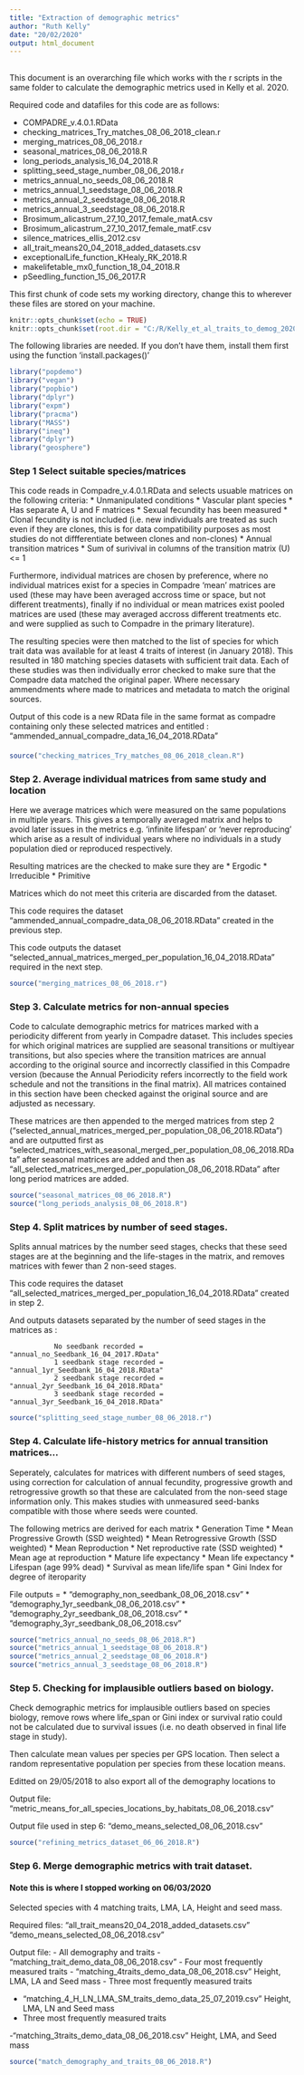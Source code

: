 ```yaml
---
title: "Extraction of demographic metrics"
author: "Ruth Kelly"
date: "20/02/2020"
output: html_document
---
```


## 

This document is an overarching file which works with the r scripts in the same folder to calculate the demographic metrics used in Kelly et al. 2020.

Required code and datafiles for this code are as follows:

* COMPADRE_v.4.0.1.RData
* checking_matrices_Try_matches_08_06_2018_clean.r
* merging_matrices_08_06_2018.r
* seasonal_matrices_08_06_2018.R
* long_periods_analysis_16_04_2018.R
* splitting_seed_stage_number_08_06_2018.r
* metrics_annual_no_seeds_08_06_2018.R
* metrics_annual_1_seedstage_08_06_2018.R
* metrics_annual_2_seedstage_08_06_2018.R
* metrics_annual_3_seedstage_08_06_2018.R
* Brosimum_alicastrum_27_10_2017_female_matA.csv
* Brosimum_alicastrum_27_10_2017_female_matF.csv
* silence_matrices_ellis_2012.csv
* all_trait_means20_04_2018_added_datasets.csv
* exceptionalLife_function_KHealy_RK_2018.R
* makelifetable_mx0_function_18_04_2018.R
* pSeedling_function_15_06_2017.R

This first chunk of code sets my working directory, change this to wherever these files are stored on your machine. 

```r
knitr::opts_chunk$set(echo = TRUE)
knitr::opts_chunk$set(root.dir = "C:/R/Kelly_et_al_traits_to_demog_2020/1_Calculating_Life_History_Metrics")
```


The following libraries are needed.  If you don't have them, install them first using the function 'install.packages()'

```r
library("popdemo")
library("vegan")
library("popbio")
library("dplyr")
library("expm")
library("pracma")
library("MASS")
library("ineq")
library("dplyr")
library("geosphere")

```

### Step 1 Select suitable species/matrices 

This code reads in Compadre_v.4.0.1.RData and selects usuable matrices on the following criteria:
 * Unmanipulated conditions
 * Vascular plant species
 * Has separate A, U and F matrices
 * Sexual fecundity has been measured
 * Clonal fecundity is not included (i.e. new individuals are treated as such even if they are clones, this is for data compatibility purposes as most studies do not diffferentiate between clones and non-clones)
 * Annual transition matrices
 * Sum of surivival in columns of the transition matrix (U) <= 1
 

Furthermore, individual matrices are chosen by preference, where no individual matrices exist for a species in Compadre 'mean' matrices are used (these may have been averaged accross time or space, but not different treatments), finally if no individual or mean matrices exist pooled matrices are used (these may averaged accross different treatments etc. and were supplied as such to Compadre in the primary literature).

The resulting species were then matched to the list of species for which trait data was available for at least 4 traits of interest (in January 2018). This resulted in 180 matching species datasets with sufficient trait data. Each of these studies was then individually error checked to make sure that the Compadre data matched the original paper.  Where necessary ammendments where made to matrices and metadata to match the original sources. 
 
Output of this code is a new RData file in the same format as compadre containing only these selected matrices and entitled : "ammended_annual_compadre_data_16_04_2018.RData" 

####

```r

source("checking_matrices_Try_matches_08_06_2018_clean.R")
```

### Step 2. Average individual matrices from same study and location

Here we average matrices which were measured on the same populations in multiple years.
This gives a temporally averaged matrix and helps to avoid later issues in the metrics e.g. 'infinite lifespan' or 'never reproducing' which arise as a result of individual 
years where no individuals in a study population died or reproduced respectively. 

Resulting matrices are the checked to make sure they are 
 * Ergodic
 * Irreducible
 * Primitive
 
Matrices which do not meet this criteria are discarded from the dataset. 
 
This code requires the dataset "ammended_annual_compadre_data_08_06_2018.RData" created in the previous step.

This code outputs the dataset "selected_annual_matrices_merged_per_population_16_04_2018.RData" required in the next step.


```r

source("merging_matrices_08_06_2018.r")

```

### Step 3. Calculate metrics for non-annual species

Code to calculate demographic metrics for matrices marked with a periodicity different from yearly in Compadre dataset.  This includes species for which original matrices are supplied are seasonal transitions or multiyear transitions, but also species where the transition matrices are annual according to the original source and incorrectly classified in this Compadre version (because the Annual Periodicity refers incorrectly to the field work schedule and not the transitions in the final matrix). All matrices contained in this section have been checked against the original source and are adjusted as necessary. 

These matrices are then appended to the merged matrices from step 2 ("selected_annual_matrices_merged_per_population_08_06_2018.RData") and are outputted first as "selected_matrices_with_seasonal_merged_per_population_08_06_2018.RData" after seasonal matrices are added and then as "all_selected_matrices_merged_per_population_08_06_2018.RData" after long period matrices are added. 

```r
source("seasonal_matrices_08_06_2018.R")
source("long_periods_analysis_08_06_2018.R")

```



### Step 4. Split matrices by number of seed stages.

Splits annual matrices by the number seed stages, checks that these seed stages are at the beginning and the life-stages in the matrix, and removes matrices with fewer than 2 non-seed stages. 

This code requires the dataset "all_selected_matrices_merged_per_population_16_04_2018.RData" created in step 2. 

And outputs datasets separated by the number of seed stages in the matrices as : 
 
               No seedbank recorded = "annual_no_Seedbank_16_04_2017.RData"
               1 seedbank stage recorded = "annual_1yr_Seedbank_16_04_2018.RData"
               2 seedbank stage recorded = "annual_2yr_Seedbank_16_04_2018.RData"
               3 seedbank stage recorded = "annual_3yr_Seedbank_16_04_2018.RData"


```r

source("splitting_seed_stage_number_08_06_2018.r")

```

### Step 4.  Calculate life-history metrics for annual transition matrices... 

Seperately, calculates for matrices with different numbers of seed stages, using correction for calculation of annual fecundity, progressive growth and retrogressive growth so that these are calculated from the non-seed stage information only.  This makes studies with unmeasured seed-banks compatible with those where seeds were counted. 

The following metrics are derived for each matrix
* Generation Time
* Mean Progressive Growth (SSD weighted)
* Mean Retrogressive Growth (SSD weighted)
* Mean Reproduction
* Net reproductive rate (SSD weighted)
* Mean age at reproduction
* Mature life expectancy
* Mean life expectancy
* Lifespan (age 99% dead)
* Survival as mean life/life span
* Gini Index for degree of iteroparity


File outputs = 
* "demography_non_seedbank_08_06_2018.csv"
* "demography_1yr_seedbank_08_06_2018.csv"
* "demography_2yr_seedbank_08_06_2018.csv"
* "demography_3yr_seedbank_08_06_2018.csv"
 

```r

source("metrics_annual_no_seeds_08_06_2018.R")
source("metrics_annual_1_seedstage_08_06_2018.R")
source("metrics_annual_2_seedstage_08_06_2018.R")
source("metrics_annual_3_seedstage_08_06_2018.R")

```

### Step 5.  Checking for implausible outliers based on biology.  

Check demographic metrics for implausible outliers based on species biology, 
remove rows where life_span or Gini index or survival ratio could not be calculated due to survival issues (i.e. no death observed in final life stage in study).

Then calculate mean values per species per GPS location. 
Then select a random representative population per species from these location
means.

Editted on 29/05/2018 to also export all of the demography locations to 

Output file: "metric_means_for_all_species_locations_by_habitats_08_06_2018.csv"

Output file used in step 6: "demo_means_selected_08_06_2018.csv"

```r
source("refining_metrics_dataset_06_06_2018.R")


```

### Step 6. Merge demographic metrics with trait dataset. 

#### Note this is where I stopped working on 06/03/2020

Selected species with 4 matching traits, LMA, LA, Height and seed mass. 

Required files: 
"all_trait_means20_04_2018_added_datasets.csv"
"demo_means_selected_08_06_2018.csv"

Output file: 
 - All demography and traits - "matching_trait_demo_data_08_06_2018.csv"
 - Four most frequently measured traits - "matching_4traits_demo_data_08_06_2018.csv" Height, LMA, LA and Seed mass
 - Three most frequently measured traits
 
 - "matching_4_H_LN_LMA_SM_traits_demo_data_25_07_2019.csv" Height, LMA, LN and Seed       mass
 - Three most frequently measured traits
 
 -"matching_3traits_demo_data_08_06_2018.csv" Height, LMA, and Seed mass
 
 
 
```r
source("match_demography_and_traits_08_06_2018.R")


```


